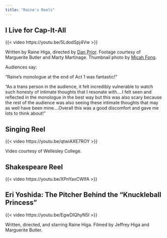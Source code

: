 ```yaml
---
title: "Raine's Reels"
---
```

## I Live for Cap-It-All

{{< video https://youtu.be/5LdodSpj4Vw >}}

Written by Raine Higa, directed by [Dan Prior](http://www.danprior.com/index.html). Footage courtesy of Marguerite Butler and Marty Martinage. Thumbnail photo by [Micah Fong](https://littlebeansd.wixsite.com/micah).

Audiences say:

“Raine’s monologue at the end of Act 1 was fantastic!”

“As a trans person in the audience, it felt incredibly vulnerable to watch such honesty of intimate thoughts that I resonate with....I felt seen and reflected in the monologue in the best way but this was also scary because the rest of the audience was also seeing these intimate thoughts that may as well have been mine....Overall this was a good discomfort and gave me lots to think about!”

## Singing Reel

{{< video https://youtu.be/qtwiAXE7ROY >}}

Video courtesy of Wellesley College.

## Shakespeare Reel

{{< video https://youtu.be/XPnYaxCWlfA >}}

## Eri Yoshida: The Pitcher Behind the "Knuckleball Princess"

{{< video https://youtu.be/EgwDIQhyN5I >}}

Written, directed, and starring Raine Higa. Filmed by Jeffrey Higa and Marguerite Butler.
